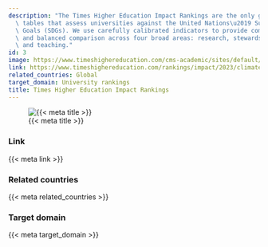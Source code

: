```yaml
---
description: "The Times Higher Education Impact Rankings are the only global performance\
  \ tables that assess universities against the United Nations\u2019 Sustainable Development\
  \ Goals (SDGs). We use carefully calibrated indicators to provide comprehensive\
  \ and balanced comparison across four broad areas: research, stewardship, outreach\
  \ and teaching."
id: 3
image: https://www.timeshighereducation.com/cms-academic/sites/default/files/2023-10/THE%20LOGO_0.png
link: https://www.timeshighereducation.com/rankings/impact/2023/climate-action
related_countries: Global
target_domain: University rankings
title: Times Higher Education Impact Rankings
---
```


![{{< meta title >}}]({{< meta image >}})

### Link

{{< meta link >}}

### Related countries

{{< meta related_countries >}}

### Target domain

{{< meta target_domain >}}

